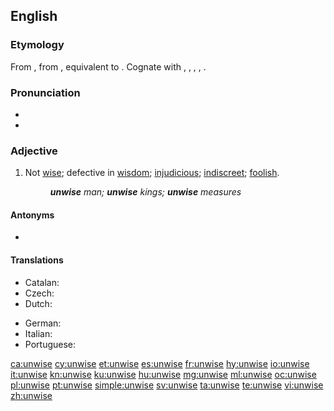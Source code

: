 ==English==

===Etymology===
From {{etyl|enm|en}} {{m|enm|unwis}}, from {{etyl|ang|en}} {{m|ang|unwīs||unwise, foolish, ignorant, uninformed, insane}}, equivalent to {{prefix|un|wise|lang=en}}. Cognate with {{cog|nl|onwijs||unwise}}, {{cog|de|unweise||unwise}}, {{cog|da|uvis||unwise}}, {{cog|sv|ovis||unwise}}, {{cog|is|óvís||unwise}}.

===Pronunciation===
* {{IPA|/ʌnˈwaɪz/|lang=en}}
* {{rhymes|aɪz|lang=en}}

===Adjective===
{{en-adj|er}}

# Not [[wise]]; defective in [[wisdom]]; [[injudicious]]; [[indiscreet]]; [[foolish]].
#: '''''unwise''' man; '''unwise''' kings; '''unwise''' measures''

====Antonyms====
* {{l|en|wise}}

====Translations====
{{trans-top|not wise}}
* Catalan: {{t|ca|imprudent}}
* Czech: {{t|cs|nemoudrý|m}}
* Dutch: {{t+|nl|onverstandig}}
{{trans-mid}}
* German: {{t|de|unklug}}
* Italian: {{t+|it|imprudente}}
* Portuguese: {{t+|pt|insensato}}
{{trans-bottom}}

[[ca:unwise]]
[[cy:unwise]]
[[et:unwise]]
[[es:unwise]]
[[fr:unwise]]
[[hy:unwise]]
[[io:unwise]]
[[it:unwise]]
[[kn:unwise]]
[[ku:unwise]]
[[hu:unwise]]
[[mg:unwise]]
[[ml:unwise]]
[[oc:unwise]]
[[pl:unwise]]
[[pt:unwise]]
[[simple:unwise]]
[[sv:unwise]]
[[ta:unwise]]
[[te:unwise]]
[[vi:unwise]]
[[zh:unwise]]